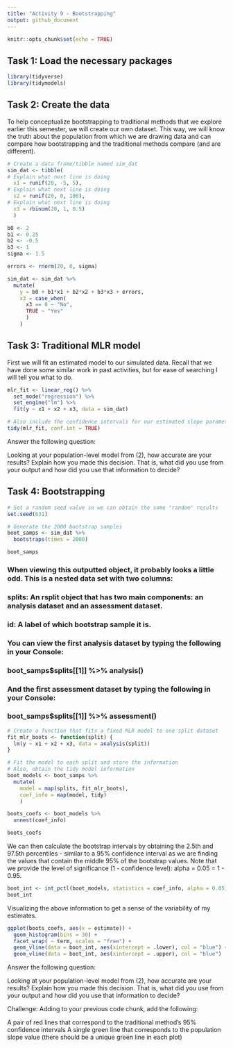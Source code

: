 ```yaml
---
title: "Activity 9 - Bootstrapping"
output: github_document
---
```


```r
knitr::opts_chunk$set(echo = TRUE)
```

## Task 1: Load the necessary packages

```r
library(tidyverse)
library(tidymodels)
```

## Task 2: Create the data

To help conceptualize bootstrapping to traditional methods that we explore earlier this semester, we will create our own dataset. This way, we will know the truth about the population from which we are drawing data and can compare how bootstrapping and the traditional methods compare (and are different).

```r
# Create a data frame/tibble named sim_dat
sim_dat <- tibble(
# Explain what next line is doing
  x1 = runif(20, -5, 5),
# Explain what next line is doing
  x2 = runif(20, 0, 100),
# Explain what next line is doing
  x3 = rbinom(20, 1, 0.5)
  )

b0 <- 2
b1 <- 0.25
b2 <- -0.5
b3 <- 1
sigma <- 1.5

errors <- rnorm(20, 0, sigma)

sim_dat <- sim_dat %>% 
  mutate(
    y = b0 + b1*x1 + b2*x2 + b3*x3 + errors,
    x3 = case_when(
      x3 == 0 ~ "No",
      TRUE ~ "Yes"
      )
    )
```

## Task 3: Traditional MLR model

First we will fit an estimated model to our simulated data. Recall that we have done some similar work in past activities, but for ease of searching I will tell you what to do.

```r
mlr_fit <- linear_reg() %>%
  set_mode("regression") %>% 
  set_engine("lm") %>% 
  fit(y ~ x1 + x2 + x3, data = sim_dat)

# Also include the confidence intervals for our estimated slope parameters
tidy(mlr_fit, conf.int = TRUE)
```

Answer the following question:

Looking at your population-level model from (2), how accurate are your results? Explain how you made this decision. That is, what did you use from your output and how did you use that information to decide?

## Task 4: Bootstrapping

```r
# Set a random seed value so we can obtain the same "random" results
set.seed(631)

# Generate the 2000 bootstrap samples
boot_samps <- sim_dat %>% 
  bootstraps(times = 2000)

boot_samps
```

### When viewing this outputted object, it probably looks a little odd. This is a nested data set with two columns:

### splits: An rsplit object that has two main components: an analysis dataset and an assessment dataset.
### id: A label of which bootstrap sample it is.
### You can view the first analysis dataset by typing the following in your Console:

### boot_samps$splits[[1]] %>% analysis()
### And the first assessment dataset by typing the following in your Console:

### boot_samps$splits[[1]] %>% assessment()

```r
# Create a function that fits a fixed MLR model to one split dataset
fit_mlr_boots <- function(split) {
  lm(y ~ x1 + x2 + x3, data = analysis(split))
}

# Fit the model to each split and store the information
# Also, obtain the tidy model information
boot_models <- boot_samps %>% 
  mutate(
    model = map(splits, fit_mlr_boots),
    coef_info = map(model, tidy)
    )

boots_coefs <- boot_models %>% 
  unnest(coef_info)

boots_coefs
```

We can then calculate the bootstrap intervals by obtaining the 2.5th and 97.5th percentiles - similar to a 95% confidence interval as we are finding the values that contain the middle 95% of the bootstrap values. Note that we provide the level of significance (1 - confidence level): alpha = 0.05 = 1 - 0.95.

```r
boot_int <- int_pctl(boot_models, statistics = coef_info, alpha = 0.05)
boot_int
```

Visualizing the above information to get a sense of the variability of my estimates.

```r
ggplot(boots_coefs, aes(x = estimate)) +
  geom_histogram(bins = 30) +
  facet_wrap( ~ term, scales = "free") +
  geom_vline(data = boot_int, aes(xintercept = .lower), col = "blue") +
  geom_vline(data = boot_int, aes(xintercept = .upper), col = "blue")
```

Answer the following question:

Looking at your population-level model from (2), how accurate are your results? Explain how you made this decision. That is, what did you use from your output and how did you use that information to decide?

Challenge:
Adding to your previous code chunk, add the following:

A pair of red lines that correspond to the traditional method’s 95% confidence intervals
A single green line that corresponds to the population slope value (there should be a unique green line in each plot)

